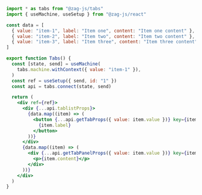 ```jsx
import * as tabs from "@zag-js/tabs"
import { useMachine, useSetup } from "@zag-js/react"

const data = [
  { value: "item-1", label: "Item one", content: "Item one content" },
  { value: "item-2", label: "Item two", content: "Item two content" },
  { value: "item-3", label: "Item three", content: "Item three content" },
]

export function Tabs() {
  const [state, send] = useMachine(
    tabs.machine.withContext({ value: "item-1" }),
  )
  const ref = useSetup({ send, id: "1" })
  const api = tabs.connect(state, send)

  return (
    <div ref={ref}>
      <div {...api.tablistProps}>
        {data.map((item) => (
          <button {...api.getTabProps({ value: item.value })} key={item.value}>
            {item.label}
          </button>
        ))}
      </div>
      {data.map((item) => (
        <div {...api.getTabPanelProps({ value: item.value })} key={item.value}>
          <p>{item.content}</p>
        </div>
      ))}
    </div>
  )
}
```
